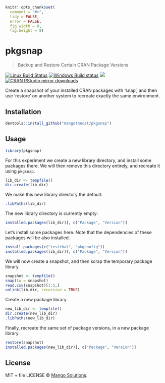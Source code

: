 
```r
knitr::opts_chunk$set(
  comment = "#>",
  tidy = FALSE,
  error = FALSE,
  fig.width = 8,
  fig.height = 8)
```

# pkgsnap

> Backup and Restore Certain CRAN Package Versions

[![Linux Build Status](https://travis-ci.org/MangoTheCat/pkgsnap.svg?branch=master)](https://travis-ci.org/MangoTheCat/pkgsnap)
[![Windows Build status](https://ci.appveyor.com/api/projects/status/github/MangoTheCat/pkgsnap?svg=true)](https://ci.appveyor.com/project/gaborcsardi/pkgsnap)
[![](http://www.r-pkg.org/badges/version/pkgsnap)](http://www.r-pkg.org/pkg/pkgsnap)
[![CRAN RStudio mirror downloads](http://cranlogs.r-pkg.org/badges/pkgsnap)](http://www.r-pkg.org/pkg/pkgsnap)


Create a snapshot of your installed CRAN packages with 'snap', and then
use 'restore' on another system to recreate exactly the same environment.

## Installation

```r
devtools::install_github("mangothecat/pkgsnap")
```

## Usage

```r
library(pkgsnap)
```

For this experiment we create a new library directory, and install
some packages there. We will then remove this directory entirely,
and recreate it using `pkgsnap`.

```r
lib_dir <- tempfile()
dir.create(lib_dir)
```

We make this new library directory the default:

```r
.libPaths(lib_dir)
```

The new library directory is currently empty:

```r
installed.packages(lib_dir)[, c("Package", "Version")]
```

Let's install some packages here. Note that the dependencies of these
packages will be also installed.

```r
install.packages(c("testthat", "pkgconfig"))
installed.packages(lib_dir)[, c("Package", "Version")]
```

We will now create a snapshot, and then scrap the temporary package
library.

```r
snapshot <- tempfile()
snap(to = snapshot)
read.csv(snapshot)[1:5,]
unlink(lib_dir, recursive = TRUE)
```

Create a new package library.

```r
new_lib_dir <- tempfile()
dir.create(new_lib_dir)
.libPaths(new_lib_dir)
```

Finally, recreate the same set of package versions, in a new package
library.

```r
restore(snapshot)
installed.packages(new_lib_dir)[, c("Package", "Version")]
```


## License

MIT + file LICENSE © [Mango Solutions](https://github.com/mangothecat).
